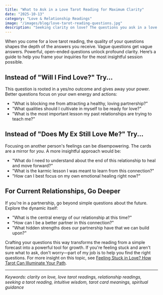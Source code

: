 ```yaml
---
title: "What to Ask in a Love Tarot Reading for Maximum Clarity"
date: "2025-10-13"
category: "Love & Relationship Readings"
image: "/images/blog/love-tarot-reading-questions.jpg"
description: "Seeking clarity on love? The questions you ask in a love tarot reading are key. Discover the best open-ended questions to gain deep insight into your romantic life."
---
```


When you come for a love tarot reading, the quality of your questions shapes the depth of the answers you receive. Vague questions get vague answers. Powerful, open-ended questions unlock profound clarity. Here’s a guide to help you frame your inquiries for the most insightful session possible.

## Instead of "Will I Find Love?" Try...

This question is rooted in a yes/no outcome and gives away your power. Better questions focus on your own energy and actions:
- "What is blocking me from attracting a healthy, loving partnership?"
- "What qualities should I cultivate in myself to be ready for love?"
- "What is the most important lesson my past relationships are trying to teach me?"

## Instead of "Does My Ex Still Love Me?" Try...

Focusing on another person's feelings can be disempowering. The cards are a mirror for *you*. A more insightful approach would be:
- "What do I need to understand about the end of this relationship to heal and move forward?"
- "What is the karmic lesson I was meant to learn from this connection?"
- "How can I best focus on my own emotional healing right now?"

## For Current Relationships, Go Deeper

If you're in a partnership, go beyond simple questions about the future. Explore the dynamic itself:
- "What is the central energy of our relationship at this time?"
- "How can I be a better partner in this connection?"
- "What hidden strengths does our partnership have that we can build upon?"

Crafting your questions this way transforms the reading from a simple forecast into a powerful tool for growth. If you're feeling stuck and aren't sure what to ask, don't worry—part of my job is to help you find the right questions. For more insight on this topic, see [Feeling Stuck in Love? How Tarot Can Illuminate Your Path](/blog/feeling-stuck-in-love-how-tarot-can-help).

---

*Keywords: clarity on love, love tarot readings, relationship readings, seeking a tarot reading, intuitive wisdom, tarot card meanings, spiritual guidance*